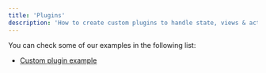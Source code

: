 ```yaml
---
title: 'Plugins'
description: 'How to create custom plugins to handle state, views & actions'
---
```


You can check some of our examples in the following list:

* [Custom plugin example](https://cratebox.io/plugins/custom)